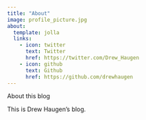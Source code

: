 ```yaml
---
title: "About"
image: profile_picture.jpg
about:
  template: jolla
  links:
    - icon: twitter
      text: Twitter
      href: https://twitter.com/Drew_Haugen
    - icon: github
      text: Github
      href: https://github.com/drewhaugen
---
```


About this blog

This is Drew Haugen's blog.

